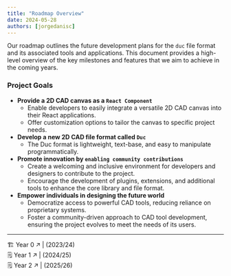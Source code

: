 ```yaml
---
title: "Roadmap Overview"
date: 2024-05-28
authors: [jorgedanisc]
---
```


Our roadmap outlines the future development plans for the `duc` file format and its associated tools and applications. This document provides a high-level overview of the key milestones and features that we aim to achieve in the coming years.

### Project Goals
- **Provide a 2D CAD canvas as a `React Component`**
  - Enable developers to easily integrate a versatile 2D CAD canvas into their React applications.
  - Offer customization options to tailor the canvas to specific project needs.
- **Develop a new 2D CAD file format called `Duc`**
  - The Duc format is lightweight, text-base, and easy to manipulate programmatically.
- **Promote innovation by `enabling community contributions`**
  - Create a welcoming and inclusive environment for developers and designers to contribute to the project.
  - Encourage the development of plugins, extensions, and additional tools to enhance the core library and file format.
- **Empower individuals in designing the future world**
  - Democratize access to powerful CAD tools, reducing reliance on proprietary systems.
  - Foster a community-driven approach to CAD tool development, ensuring the project evolves to meet the needs of its users.

---


<Link href="y0">🏗️ Year 0 ↗ | (2023/24)</Link><br />
<Link href="y1">🗒️ Year 1 ↗ | (2024/25)</Link><br />
<Link href="y2">🗒️ Year 2 ↗ | (2025/26)</Link>